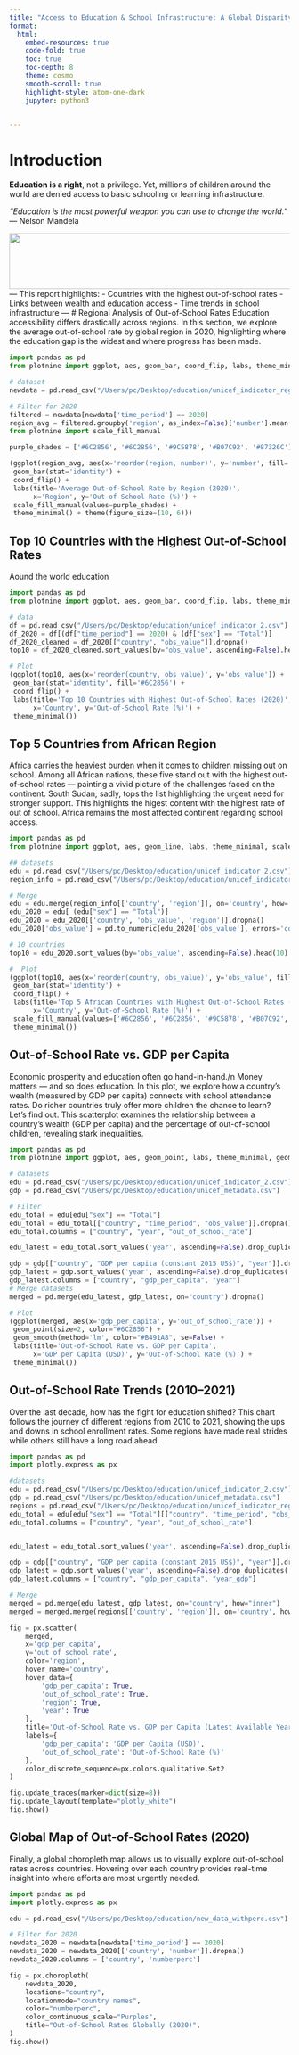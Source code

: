 ```yaml
---
title: "Access to Education & School Infrastructure: A Global Disparity"
format:
  html:
    embed-resources: true
    code-fold: true
    toc: true
    toc-depth: 8
    theme: cosmo
    smooth-scroll: true
    highlight-style: atom-one-dark
    jupyter: python3


---
```

# Introduction

**Education is a right**, not a privilege. Yet, millions of children around the world are denied access to basic schooling or learning infrastructure.

::: {.class}
 _"Education is the most powerful weapon you can use to change the world."_  
— Nelson Mandela
:::
<img src="/Users/pc/Desktop/education/reasons.png" width="750" 
     height="100">
---
This report highlights:
- Countries with the highest out-of-school rates\n
- Links between wealth and education access\n
- Time trends in school infrastructure
---
# Regional Analysis of Out-of-School Rates
Education accessibility differs drastically across regions. In this section, we explore the average out-of-school rate by global region in 2020, highlighting where the education gap is the widest and where progress has been made.
```python
import pandas as pd
from plotnine import ggplot, aes, geom_bar, coord_flip, labs, theme_minimal,  scale_fill_brewer, theme

# dataset
newdata = pd.read_csv("/Users/pc/Desktop/education/unicef_indicator_regions122.csv")

# Filter for 2020
filtered = newdata[newdata['time_period'] == 2020]
region_avg = filtered.groupby('region', as_index=False)['number'].mean()
from plotnine import scale_fill_manual

purple_shades = ['#6C2856', '#6C2856', '#9C5878', '#B07C92', '#87326C']

(ggplot(region_avg, aes(x='reorder(region, number)', y='number', fill='region')) +
 geom_bar(stat='identity') +
 coord_flip() +
 labs(title='Average Out-of-School Rate by Region (2020)',
      x='Region', y='Out-of-School Rate (%)') +
 scale_fill_manual(values=purple_shades) +
 theme_minimal() + theme(figure_size=(10, 6)))
```
## Top 10 Countries with the Highest Out-of-School Rates
Aound the world education
```python
import pandas as pd
from plotnine import ggplot, aes, geom_bar, coord_flip, labs, theme_minimal

# data
df = pd.read_csv("/Users/pc/Desktop/education/unicef_indicator_2.csv")
df_2020 = df[(df["time_period"] == 2020) & (df["sex"] == "Total")]
df_2020_cleaned = df_2020[["country", "obs_value"]].dropna()
top10 = df_2020_cleaned.sort_values(by="obs_value", ascending=False).head(10)

# Plot
(ggplot(top10, aes(x='reorder(country, obs_value)', y='obs_value')) +
 geom_bar(stat='identity', fill='#6C2856') +
 coord_flip() +
 labs(title='Top 10 Countries with Highest Out-of-School Rates (2020)',
      x='Country', y='Out-of-School Rate (%)') +
 theme_minimal())
```

## Top 5 Countries from African Region
Africa carries the heaviest burden when it comes to children missing out on school.
Among all African nations, these five stand out with the highest out-of-school rates — painting a vivid picture of the challenges faced on the continent.
South Sudan, sadly, tops the list  highlighting the urgent need for stronger support. This highlights the higest content with the highest rate of out of school. Africa remains the most affected continent regarding school access. 

```python
import pandas as pd
from plotnine import ggplot, aes, geom_line, labs, theme_minimal, scale_fill_brewer

## datasets
edu = pd.read_csv("/Users/pc/Desktop/education/unicef_indicator_2.csv")
region_info = pd.read_csv("/Users/pc/Desktop/education/unicef_indicator_regions122.csv")

# Merge 
edu = edu.merge(region_info[['country', 'region']], on='country', how='left')
edu_2020 = edu[ (edu["sex"] == "Total")]
edu_2020 = edu_2020[['country', 'obs_value', 'region']].dropna()
edu_2020['obs_value'] = pd.to_numeric(edu_2020['obs_value'], errors='coerce')

# 10 countries
top10 = edu_2020.sort_values(by='obs_value', ascending=False).head(10)

#  Plot
(ggplot(top10, aes(x='reorder(country, obs_value)', y='obs_value', fill='country')) +
 geom_bar(stat='identity') +
 coord_flip() +
 labs(title='Top 5 African Countries with Highest Out-of-School Rates (2020)',
      x='Country', y='Out-of-School Rate (%)') +
 scale_fill_manual(values=['#6C2856', '#6C2856', '#9C5878', '#B07C92', '#87326C']) +
 theme_minimal())
```

## Out-of-School Rate vs. GDP per Capita 
Economic prosperity and education often go hand-in-hand./n
Money matters — and so does education.
In this plot, we explore how a country's wealth (measured by GDP per capita) connects with school attendance rates.
Do richer countries truly offer more children the chance to learn? Let’s find out. This scatterplot examines the relationship between a country's wealth (GDP per capita) and the percentage of out-of-school children, revealing stark inequalities.
```python

import pandas as pd
from plotnine import ggplot, aes, geom_point, labs, theme_minimal, geom_smooth

# datasets
edu = pd.read_csv("/Users/pc/Desktop/education/unicef_indicator_2.csv")
gdp = pd.read_csv("/Users/pc/Desktop/education/unicef_metadata.csv")

# Filter 
edu_total = edu[edu["sex"] == "Total"]
edu_total = edu_total[["country", "time_period", "obs_value"]].dropna()
edu_total.columns = ["country", "year", "out_of_school_rate"]

edu_latest = edu_total.sort_values('year', ascending=False).drop_duplicates('country')

gdp = gdp[["country", "GDP per capita (constant 2015 US$)", "year"]].dropna()
gdp_latest = gdp.sort_values('year', ascending=False).drop_duplicates('country')
gdp_latest.columns = ["country", "gdp_per_capita", "year"]
# Merge datasets
merged = pd.merge(edu_latest, gdp_latest, on="country").dropna()

# Plot
(ggplot(merged, aes(x='gdp_per_capita', y='out_of_school_rate')) +
 geom_point(size=2, color="#6C2856") +
 geom_smooth(method='lm', color="#B491A8", se=False) +  
 labs(title='Out-of-School Rate vs. GDP per Capita',
      x='GDP per Capita (USD)', y='Out-of-School Rate (%)') +
 theme_minimal())
```

## Out-of-School Rate Trends (2010–2021) 
Over the last decade, how has the fight for education shifted?
This chart follows the journey of different regions from 2010 to 2021, showing the ups and downs in school enrollment rates.
Some regions have made real strides while others still have a long road ahead.
```python
import pandas as pd
import plotly.express as px

#datasets
edu = pd.read_csv("/Users/pc/Desktop/education/unicef_indicator_2.csv")
gdp = pd.read_csv("/Users/pc/Desktop/education/unicef_metadata.csv")
regions = pd.read_csv("/Users/pc/Desktop/education/unicef_indicator_regions122.csv")  
edu_total = edu[edu["sex"] == "Total"][["country", "time_period", "obs_value"]].dropna()
edu_total.columns = ["country", "year", "out_of_school_rate"]


edu_latest = edu_total.sort_values('year', ascending=False).drop_duplicates('country')

gdp = gdp[["country", "GDP per capita (constant 2015 US$)", "year"]].dropna()
gdp_latest = gdp.sort_values('year', ascending=False).drop_duplicates('country')
gdp_latest.columns = ["country", "gdp_per_capita", "year_gdp"]

# Merge 
merged = pd.merge(edu_latest, gdp_latest, on="country", how="inner")
merged = merged.merge(regions[['country', 'region']], on='country', how='left')

fig = px.scatter(
    merged,
    x='gdp_per_capita',
    y='out_of_school_rate',
    color='region',  
    hover_name='country', 
    hover_data={
        'gdp_per_capita': True,
        'out_of_school_rate': True,
        'region': True,
        'year': True
    },
    title='Out-of-School Rate vs. GDP per Capita (Latest Available Year)',
    labels={
        'gdp_per_capita': 'GDP per Capita (USD)',
        'out_of_school_rate': 'Out-of-School Rate (%)'
    },
    color_discrete_sequence=px.colors.qualitative.Set2
)

fig.update_traces(marker=dict(size=8))  
fig.update_layout(template="plotly_white") 
fig.show()

```

## Global Map of Out-of-School Rates (2020)
Finally, a global choropleth map allows us to visually explore out-of-school rates across countries. Hovering over each country provides real-time insight into where efforts are most urgently needed.

```python
import pandas as pd
import plotly.express as px

edu = pd.read_csv("/Users/pc/Desktop/education/new_data_withperc.csv")

# Filter for 2020
newdata_2020 = newdata[newdata['time_period'] == 2020]
newdata_2020 = newdata_2020[['country', 'number']].dropna()
newdata_2020.columns = ['country', 'numberperc']

fig = px.choropleth(
    newdata_2020,
    locations="country",
    locationmode="country names",
    color="numberperc",
    color_continuous_scale="Purples",
    title="Out-of-School Rates Globally (2020)",
)
fig.show()

```
